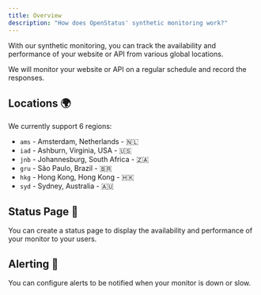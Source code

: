 ```yaml
---
title: Overview
description: "How does OpenStatus' synthetic monitoring work?"
---
```


With our synthetic monitoring, you can track the availability and performance of
your website or API from various global locations.

We will monitor your website or API on a regular schedule and record the
responses.

## Locations 🌍

We currently support 6 regions:

- `ams` - Amsterdam, Netherlands - 🇳🇱
- `iad` - Ashburn, Virginia, USA - 🇺🇸
- `jnb` - Johannesburg, South Africa - 🇿🇦
- `gru` - São Paulo, Brazil - 🇧🇷
- `hkg` - Hong Kong, Hong Kong - 🇭🇰
- `syd` - Sydney, Australia - 🇦🇺

## Status Page 📃

You can create a status page to display the availability and performance of your
monitor to your users.

## Alerting 🚨

You can configure alerts to be notified when your monitor is down or slow.
